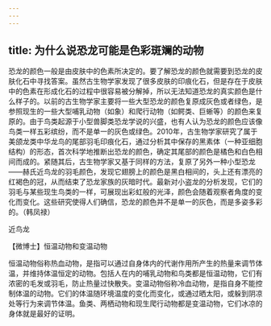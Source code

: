 ```yaml
---
---
---
```

title: 为什么说恐龙可能是色彩斑斓的动物
---




恐龙的颜色一般是由皮肤中的色素所决定的。要了解恐龙的颜色就需要到恐龙的皮肤化石中寻找答案。虽然古生物学家发现了很多皮肤的印痕化石，但是存在于皮肤中的色素在形成化石的过程中很容易被分解掉，所以无法知道恐龙的真实颜色是什么样子的。以前的古生物学家主要将一些大型恐龙的颜色复原成灰色或者绿色，是参照现生的一些大型哺乳动物（如象）和爬行动物（如鳄类、巨蜥等）的颜色来复原的。由于鸟类起源于小型兽脚类恐龙学说的兴盛，也有人认为恐龙的颜色应该像鸟类一样五彩缤纷，而不是单一的灰色或绿色。2010年，古生物学家研究了属于美颌龙类中华龙鸟的尾部羽毛印痕化石，通过分析其中保存的黑素体（一种亚细胞结构）的形态，首次科学地推断出恐龙的颜色，确定其尾部的颜色是橘色和白色相间而成的。紧随其后，古生物学家又基于同样的方法，复原了另外一种小型恐龙——赫氏近鸟龙的羽毛颜色，发现它翅膀上的颜色是黑白相间的，头上还有漂亮的红褐色的冠，从而结束了恐龙家族的灰暗时代。最新对小盗龙的分析发现，它们的羽毛与某些现生鸟类的一样，可展现出彩虹般的光泽，颜色会随着观察者角度的变化而变化。这些研究使得人们确信，恐龙的颜色并不是单一的灰色，而是多姿多彩的。（韩凤禄）

近鸟龙





【微博士】恒温动物和变温动物

恒温动物俗称热血动物，是指可以通过自身体内的代谢作用所产生的热量来调节体温，并维持体温恒定的动物。包括人在内的哺乳动物和鸟类都是恒温动物，它们有浓密的毛发或羽毛，防止热量过快散失。变温动物俗称冷血动物，是指自身不能控制体温的动物。它们的体温随环境温度的变化而变化，或通过晒太阳，或躲到阴凉处等行为来调节体温。鱼类、两栖动物和现生爬行动物都是变温动物，它们冰凉的身体就是最好的证明。